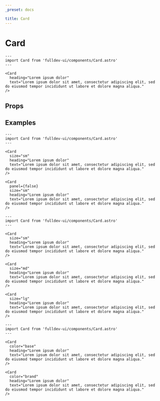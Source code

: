 ```yaml
---
_preset: docs

title: Card
---
```


# Card


```astro live
---
import Card from 'fulldev-ui/components/Card.astro'
---

<Card
  heading="Lorem ipsum dolor"
  text="Lorem ipsum dolor sit amet, consectetur adipiscing elit, sed do eiusmod tempor incididunt ut labore et dolore magna aliqua."
/>
```

## Props

<PropsTable />

## Examples

```astro live
---
import Card from 'fulldev-ui/components/Card.astro'
---

<Card
  size="sm"
  heading="Lorem ipsum dolor"
  text="Lorem ipsum dolor sit amet, consectetur adipiscing elit, sed do eiusmod tempor incididunt ut labore et dolore magna aliqua."
/>

<Card
  panel={false}
  size="sm"
  heading="Lorem ipsum dolor"
  text="Lorem ipsum dolor sit amet, consectetur adipiscing elit, sed do eiusmod tempor incididunt ut labore et dolore magna aliqua."
/>
```

```astro live
---
import Card from 'fulldev-ui/components/Card.astro'
---

<Card
  size="sm"
  heading="Lorem ipsum dolor"
  text="Lorem ipsum dolor sit amet, consectetur adipiscing elit, sed do eiusmod tempor incididunt ut labore et dolore magna aliqua."
/>

<Card
  size="md"
  heading="Lorem ipsum dolor"
  text="Lorem ipsum dolor sit amet, consectetur adipiscing elit, sed do eiusmod tempor incididunt ut labore et dolore magna aliqua."
/>

<Card
  size="lg"
  heading="Lorem ipsum dolor"
  text="Lorem ipsum dolor sit amet, consectetur adipiscing elit, sed do eiusmod tempor incididunt ut labore et dolore magna aliqua."
/>
```

```astro live
---
import Card from 'fulldev-ui/components/Card.astro'
---

<Card
  color="base"
  heading="Lorem ipsum dolor"
  text="Lorem ipsum dolor sit amet, consectetur adipiscing elit, sed do eiusmod tempor incididunt ut labore et dolore magna aliqua."
/>

<Card
  color="brand"
  heading="Lorem ipsum dolor"
  text="Lorem ipsum dolor sit amet, consectetur adipiscing elit, sed do eiusmod tempor incididunt ut labore et dolore magna aliqua."
/>
```
